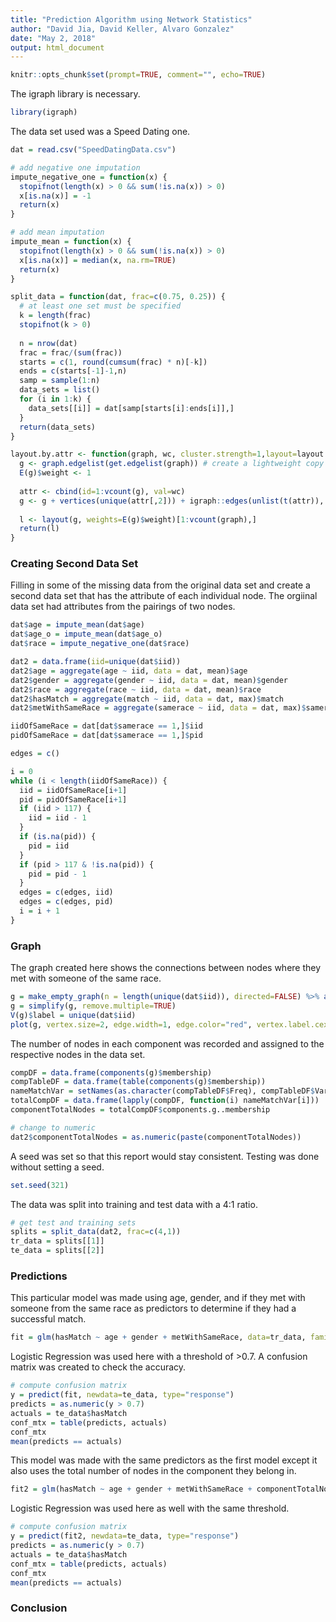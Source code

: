 ```yaml
---
title: "Prediction Algorithm using Network Statistics"
author: "David Jia, David Keller, Alvaro Gonzalez"
date: "May 2, 2018"
output: html_document
---
```


```r
knitr::opts_chunk$set(prompt=TRUE, comment="", echo=TRUE)
```

The igraph library is necessary.

```r
library(igraph)
```

The data set used was a Speed Dating one.

```r
dat = read.csv("SpeedDatingData.csv")
```

```r
# add negative one imputation
impute_negative_one = function(x) {
  stopifnot(length(x) > 0 && sum(!is.na(x)) > 0)
  x[is.na(x)] = -1
  return(x)
}

# add mean imputation
impute_mean = function(x) {
  stopifnot(length(x) > 0 && sum(!is.na(x)) > 0)
  x[is.na(x)] = median(x, na.rm=TRUE)
  return(x)
}

split_data = function(dat, frac=c(0.75, 0.25)) {
  # at least one set must be specified
  k = length(frac)
  stopifnot(k > 0)
  
  n = nrow(dat)
  frac = frac/(sum(frac))
  starts = c(1, round(cumsum(frac) * n)[-k])
  ends = c(starts[-1]-1,n)
  samp = sample(1:n)
  data_sets = list()
  for (i in 1:k) {
    data_sets[[i]] = dat[samp[starts[i]:ends[i]],]
  }
  return(data_sets)
} 

layout.by.attr <- function(graph, wc, cluster.strength=1,layout=layout.auto) {  
  g <- graph.edgelist(get.edgelist(graph)) # create a lightweight copy of graph w/o the attributes.
  E(g)$weight <- 1
  
  attr <- cbind(id=1:vcount(g), val=wc)
  g <- g + vertices(unique(attr[,2])) + igraph::edges(unlist(t(attr)), weight=cluster.strength)
  
  l <- layout(g, weights=E(g)$weight)[1:vcount(graph),]
  return(l)
}
```

### Creating Second Data Set

Filling in some of the missing data from the original data set and create a second data set that has the attribute of each individual node. The orgiinal data set had attributes from the pairings of two nodes.

```r
dat$age = impute_mean(dat$age)
dat$age_o = impute_mean(dat$age_o)
dat$race = impute_negative_one(dat$race)

dat2 = data.frame(iid=unique(dat$iid))
dat2$age = aggregate(age ~ iid, data = dat, mean)$age
dat2$gender = aggregate(gender ~ iid, data = dat, mean)$gender
dat2$race = aggregate(race ~ iid, data = dat, mean)$race
dat2$hasMatch = aggregate(match ~ iid, data = dat, max)$match
dat2$metWithSameRace = aggregate(samerace ~ iid, data = dat, max)$samerace
```

```r
iidOfSameRace = dat[dat$samerace == 1,]$iid
pidOfSameRace = dat[dat$samerace == 1,]$pid

edges = c()

i = 0
while (i < length(iidOfSameRace)) {
  iid = iidOfSameRace[i+1]
  pid = pidOfSameRace[i+1]
  if (iid > 117) {
    iid = iid - 1
  }
  if (is.na(pid)) {
    pid = iid
  }
  if (pid > 117 & !is.na(pid)) {
    pid = pid - 1
  }
  edges = c(edges, iid)
  edges = c(edges, pid)
  i = i + 1
}
```

### Graph

The graph created here shows the connections between nodes where they met with someone of the same race.

```r
g = make_empty_graph(n = length(unique(dat$iid)), directed=FALSE) %>% add_edges(edges)
g = simplify(g, remove.multiple=TRUE)
V(g)$label = unique(dat$iid)
plot(g, vertex.size=2, edge.width=1, edge.color="red", vertex.label.cex=0.5, vertex.label.dist=0.4, vertex.label.degree=-pi/2, layout=layout.by.attr(g, wc=1))
```

The number of nodes in each component was recorded and assigned to the respective nodes in the data set.

```r
compDF = data.frame(components(g)$membership)
compTableDF = data.frame(table(components(g)$membership))
nameMatchVar = setNames(as.character(compTableDF$Freq), compTableDF$Var1)
totalCompDF = data.frame(lapply(compDF, function(i) nameMatchVar[i]))
componentTotalNodes = totalCompDF$components.g..membership

# change to numeric
dat2$componentTotalNodes = as.numeric(paste(componentTotalNodes))
```

A seed was set so that this report would stay consistent. Testing was done without setting a seed.

```r
set.seed(321)
```

The data was split into training and test data with a 4:1 ratio.

```r
# get test and training sets
splits = split_data(dat2, frac=c(4,1))
tr_data = splits[[1]]
te_data = splits[[2]]
```

### Predictions

This particular model was made using age, gender, and if they met with someone from the same race as predictors to determine if they had a successful match.

```r
fit = glm(hasMatch ~ age + gender + metWithSameRace, data=tr_data, family=binomial)
```

Logistic Regression was used here with a threshold of >0.7. A confusion matrix was created to check the accuracy.

```r
# compute confusion matrix
y = predict(fit, newdata=te_data, type="response")
predicts = as.numeric(y > 0.7)
actuals = te_data$hasMatch
conf_mtx = table(predicts, actuals)
conf_mtx
mean(predicts == actuals)
```

This model was made with the same predictors as the first model except it also uses the total number of nodes in the component they belong in.

```r
fit2 = glm(hasMatch ~ age + gender + metWithSameRace + componentTotalNodes, data=tr_data, family=binomial)
```

Logistic Regression was used here as well with the same threshold.

```r
# compute confusion matrix
y = predict(fit2, newdata=te_data, type="response")
predicts = as.numeric(y > 0.7)
actuals = te_data$hasMatch
conf_mtx = table(predicts, actuals)
conf_mtx
mean(predicts == actuals)
```

### Conclusion